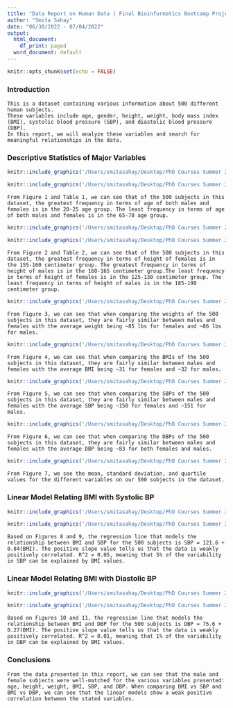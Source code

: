 ```yaml
---
title: "Data Report on Human Data | Final Bioinformatics Bootcamp Project"
author: "Smita Sahay"
date: "06/30/2022 - 07/04/2022"
output:
  html_document:
    df_print: paged
  word_document: default
---
```


```r
knitr::opts_chunk$set(echo = FALSE)

```

<!-- ## R Markdown -->

<!-- This is an R Markdown document. Markdown is a simple formatting syntax for authoring HTML, PDF, and MS Word documents. For more details on using R Markdown see <http://rmarkdown.rstudio.com>. -->

<!-- When you click the **Knit** button a document will be generated that includes both content as well as the output of any embedded R code chunks within the document. You can embed an R code chunk like this: -->

### Introduction
```
This is a dataset containing various information about 500 different human subjects. 
These variables include age, gender, height, weight, body mass index (BMI), systolic blood pressure (SBP), and diastolic blood pressure (DBP). 
In this report, we will analyze these variables and search for meaningful relationships in the data.
```



### Descriptive Statistics of Major Variables
```r
knitr::include_graphics('/Users/smitasahay/Desktop/PhD Courses Summer 2022/Research Summer 2022/Bioinformatics Bootcamp/Day 8 - 6:16/Final Project/Descriptive Statistics Images/Histogram Gender v Age.png')
```

```r
knitr::include_graphics('/Users/smitasahay/Desktop/PhD Courses Summer 2022/Research Summer 2022/Bioinformatics Bootcamp/Day 8 - 6:16/Final Project/Descriptive Statistics Images/Table Gender v Age.png')
```

 ```
From Figure 1 and Table 1, we can see that of the 500 subjects in this dataset, the greatest frequency in terms of age of both males and females is in the 20-25 age group. The least frequency in terms of age of both males and females is in the 65-70 age group.
 ```


```r
knitr::include_graphics('/Users/smitasahay/Desktop/PhD Courses Summer 2022/Research Summer 2022/Bioinformatics Bootcamp/Day 8 - 6:16/Final Project/Descriptive Statistics Images/Histogram Gender v Height.png')
```

```r
knitr::include_graphics('/Users/smitasahay/Desktop/PhD Courses Summer 2022/Research Summer 2022/Bioinformatics Bootcamp/Day 8 - 6:16/Final Project/Descriptive Statistics Images/Table Gender v Height.png')
```

 ```
From Figure 2 and Table 2, we can see that of the 500 subjects in this dataset, the greatest frequency in terms of height of females is in the 155-160 centimeter group. The greatest frequency in terms of height of males is in the 160-165 centimeter group.The least frequency in terms of height of females is in the 125-130 centimeter group. The least frequency in terms of height of males is in the 185-190 centimeter group.
```


```r
knitr::include_graphics('/Users/smitasahay/Desktop/PhD Courses Summer 2022/Research Summer 2022/Bioinformatics Bootcamp/Day 8 - 6:16/Final Project/Descriptive Statistics Images/Boxplot Gender v Weight.png')
```

 ```
From Figure 3, we can see that when comparing the weights of the 500 subjects in this dataset, they are fairly similar between males and females with the average weight being ~85 lbs for females and ~86 lbs for males.
 ```


```r
knitr::include_graphics('/Users/smitasahay/Desktop/PhD Courses Summer 2022/Research Summer 2022/Bioinformatics Bootcamp/Day 8 - 6:16/Final Project/Descriptive Statistics Images/Boxplot Gender v BMI.png')
```

 ```
From Figure 4, we can see that when comparing the BMIs of the 500 subjects in this dataset, they are fairly similar between males and females with the average BMI being ~31 for females and ~32 for males.
 ```
 
 
```r
knitr::include_graphics('/Users/smitasahay/Desktop/PhD Courses Summer 2022/Research Summer 2022/Bioinformatics Bootcamp/Day 8 - 6:16/Final Project/Descriptive Statistics Images/Boxplot Gender v SBP.png')
```

 ```
From Figure 5, we can see that when comparing the SBPs of the 500 subjects in this dataset, they are fairly similar between males and females with the average SBP being ~150 for females and ~151 for males.
 ```


```r
knitr::include_graphics('/Users/smitasahay/Desktop/PhD Courses Summer 2022/Research Summer 2022/Bioinformatics Bootcamp/Day 8 - 6:16/Final Project/Descriptive Statistics Images/Boxplot Gender v DBP.png')
```

 ```
From Figure 6, we can see that when comparing the DBPs of the 500 subjects in this dataset, they are fairly similar between males and females with the average DBP being ~83 for both females and males.
 ```
 
 
```r
knitr::include_graphics('/Users/smitasahay/Desktop/PhD Courses Summer 2022/Research Summer 2022/Bioinformatics Bootcamp/Day 8 - 6:16/Final Project/Descriptive Statistics Images/Summary Statistics.png')
``` 
 
 ```
 From Figure 7, we see the mean, standard deviation, and quartile values for the different variables on our 500 subjects in the dataset.
 ```
 
 
 
### Linear Model Relating BMI with Systolic BP
```r
knitr::include_graphics('/Users/smitasahay/Desktop/PhD Courses Summer 2022/Research Summer 2022/Bioinformatics Bootcamp/Day 8 - 6:16/Final Project/Linear Regression Images/BMI v SBP.png')
``` 


```r
knitr::include_graphics('/Users/smitasahay/Desktop/PhD Courses Summer 2022/Research Summer 2022/Bioinformatics Bootcamp/Day 8 - 6:16/Final Project/Linear Regression Images/Table BMI v SBP.png')
``` 

```
Based on Figures 8 and 9, the regression line that models the relationship between BMI and SBP for the 500 subjects is SBP = 121.6 + 0.84(BMI). The positive slope value tells us that the data is weakly positively correlated. R^2 = 0.05, meaning that 5% of the variability in SBP can be explained by BMI values.
```



### Linear Model Relating BMI with Diastolic BP
```r
knitr::include_graphics('/Users/smitasahay/Desktop/PhD Courses Summer 2022/Research Summer 2022/Bioinformatics Bootcamp/Day 8 - 6:16/Final Project/Linear Regression Images/BMI v DBP.png')
``` 


```r
knitr::include_graphics('/Users/smitasahay/Desktop/PhD Courses Summer 2022/Research Summer 2022/Bioinformatics Bootcamp/Day 8 - 6:16/Final Project/Linear Regression Images/Table BMI v DBP.png')
``` 

```
Based on Figures 10 and 11, the regression line that models the relationship between BMI and DBP for the 500 subjects is DBP = 75.6 + 0.27(BMI). The positive slope value tells us that the data is weakly positively correlated. R^2 = 0.01, meaning that 1% of the variability in DBP can be explained by BMI values.
```



### Conclusions
```
From the data presented in this report, we can see that the male and female subjects were well-matched for the various variables presented: age, height, weight, BMI, SBP, and DBP. When comparing BMI vs SBP and BMI vs DBP, we can see that the linear models show a weak positive correlation between the stated variables. 
```








<!-- ![This is a caption](/Users/smitasahay/Desktop/PhD Courses Summer 2022/Research Summer 2022/Bioinformatics Bootcamp/Day 8 - 6:16/Final Project/Linear Regression Images/BMI v DBP.png) -->



<!-- ## Including Plots -->

<!-- You can also embed plots, for example: -->

<!-- ```{r pressure, echo=FALSE} -->
<!-- plot(pressure) -->
<!-- ``` -->

<!-- Note that the `echo = FALSE` parameter was added to the code chunk to prevent printing of the R code that generated the plot. -->
